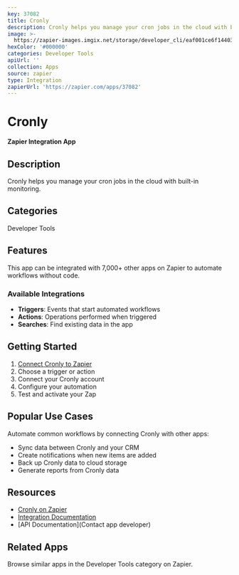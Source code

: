 ```yaml
---
key: 37082
title: Cronly
description: Cronly helps you manage your cron jobs in the cloud with built-in monitoring.
image: >-
  https://zapier-images.imgix.net/storage/developer_cli/eaf001ce6f144030ca7a517dfdeb6ede.png?auto=format%2Ccompress&ixlib=python-3.0.0&q=50
hexColor: '#000000'
categories: Developer Tools
apiUrl: ''
collection: Apps
source: zapier
type: Integration
zapierUrl: 'https://zapier.com/apps/37082'
---
```

# Cronly

**Zapier Integration App**

## Description

Cronly helps you manage your cron jobs in the cloud with built-in monitoring.

## Categories

Developer Tools

## Features

This app can be integrated with 7,000+ other apps on Zapier to automate workflows without code.

### Available Integrations

- **Triggers**: Events that start automated workflows
- **Actions**: Operations performed when triggered
- **Searches**: Find existing data in the app

## Getting Started

1. [Connect Cronly to Zapier](https://zapier.com/apps/37082)
2. Choose a trigger or action
3. Connect your Cronly account
4. Configure your automation
5. Test and activate your Zap

## Popular Use Cases

Automate common workflows by connecting Cronly with other apps:

- Sync data between Cronly and your CRM
- Create notifications when new items are added
- Back up Cronly data to cloud storage
- Generate reports from Cronly data

## Resources

- [Cronly on Zapier](https://zapier.com/apps/37082)
- [Integration Documentation](https://zapier.com/apps/37082/integrations)
- [API Documentation](Contact app developer)

## Related Apps

Browse similar apps in the Developer Tools category on Zapier.
